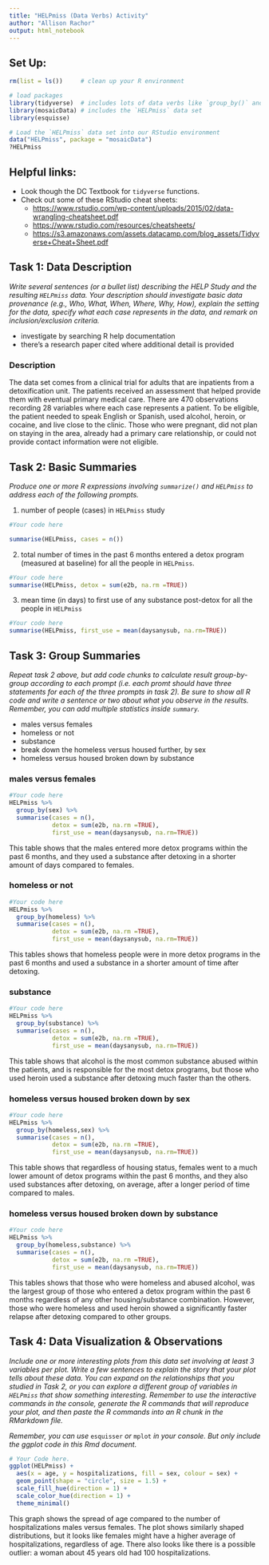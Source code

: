 ```yaml
---
title: "HELPmiss (Data Verbs) Activity"
author: "Allison Rachor"
output: html_notebook
---
```



## Set Up:

```r
rm(list = ls())     # clean up your R environment

# load packages
library(tidyverse)  # includes lots of data verbs like `group_by()` and `summarise()`
library(mosaicData) # includes the `HELPmiss` data set 
library(esquisse)

# Load the `HELPmiss` data set into our RStudio environment
data("HELPmiss", package = "mosaicData")
?HELPmiss
```

## Helpful links: 

- Look though the DC Textbook for `tidyverse` functions. 
- Check out some of these RStudio cheat sheets:
  - <https://www.rstudio.com/wp-content/uploads/2015/02/data-wrangling-cheatsheet.pdf> 
  - <https://www.rstudio.com/resources/cheatsheets/>
  - <https://s3.amazonaws.com/assets.datacamp.com/blog_assets/Tidyverse+Cheat+Sheet.pdf>
  



## Task 1: Data Description

*Write several sentences (or a bullet list) describing the HELP Study and the resulting `HELPmiss` data.  Your description should investigate basic data provenance (e.g., Who, What, When, Where, Why, How), explain the setting for the data, specify what each case represents in the data, and remark on inclusion/exclusion criteria.* 


- investigate by searching R help documentation
- there's a research paper cited where additional detail is provided

### Description

  The data set comes from a clinical trial for adults that are inpatients from a detoxification unit. The patients received an assessment that helped provide them with eventual primary medical care. There are 470 observations recording 28 variables where each case represents a patient. To be eligible, the patient needed to speak English or Spanish, used alcohol, heroin, or cocaine, and live close to the clinic. Those who were pregnant, did not plan on staying in the area, already had a primary care relationship, or could not provide contact information were not eligible.
  
## Task 2: Basic Summaries 

*Produce one or more R expressions involving `summarize()` and `HELPmiss` to address each of the following prompts.*

1. number of people (cases) in `HELPmiss` study

```r
#Your code here 

summarise(HELPmiss, cases = n())
```

2. total number of times in the past 6 months entered a detox program (measured at baseline) for all the people in `HELPmiss`. 

```r
#Your code here 
summarise(HELPmiss, detox = sum(e2b, na.rm =TRUE))
```


3. mean time (in days) to first use of any substance post-detox for all the people in `HELPmiss`


```r
#Your code here 
summarise(HELPmiss, first_use = mean(daysanysub, na.rm=TRUE))
```



## Task 3: Group Summaries  

*Repeat task 2 above, but add code chunks to calculate result group-by-group according to each prompt (i.e. each promt should have three statements for each of the three prompts in task 2).  Be sure to show all R code and write a sentence or two about what you observe in the results. Remember, you can add multiple statistics inside `summary`.* 


- males versus females
- homeless or not
- substance
- break down the homeless versus housed further, by sex
- homeless versus housed broken down by substance

### males versus females
```r
#Your code here
HELPmiss %>%
  group_by(sex) %>%
  summarise(cases = n(),
            detox = sum(e2b, na.rm =TRUE),
            first_use = mean(daysanysub, na.rm=TRUE))
```
This table shows that the males entered more detox programs within the past 6 months, and they used a substance after detoxing in a shorter amount of days compared to females.


### homeless or not
```r
#Your code here
HELPmiss %>%
  group_by(homeless) %>%
  summarise(cases = n(),
            detox = sum(e2b, na.rm =TRUE),
            first_use = mean(daysanysub, na.rm=TRUE))
```
This tables shows that homeless people were in more detox programs in the past 6 months and used a substance in a shorter amount of time after detoxing.


### substance
```r
#Your code here
HELPmiss %>%
  group_by(substance) %>%
  summarise(cases = n(),
            detox = sum(e2b, na.rm =TRUE),
            first_use = mean(daysanysub, na.rm=TRUE))
```
This table shows that alcohol is the most common substance abused within the patients, and is responsible for the most detox programs, but those who used heroin used a substance after detoxing much faster than the others.


### homeless versus housed broken down by sex
```r
#Your code here
HELPmiss %>%
  group_by(homeless,sex) %>%
  summarise(cases = n(),
            detox = sum(e2b, na.rm =TRUE),
            first_use = mean(daysanysub, na.rm=TRUE))
```
This table shows that regardless of housing status, females went to a much lower amount of detox programs within the past 6 months, and they also used substances after detoxing, on average, after a longer period of time compared to males.


### homeless versus housed broken down by substance
```r
#Your code here
HELPmiss %>%
  group_by(homeless,substance) %>%
  summarise(cases = n(),
            detox = sum(e2b, na.rm =TRUE),
            first_use = mean(daysanysub, na.rm=TRUE))
```
This tables shows that those who were homeless and abused alcohol, was the largest group of those who entered a detox program within the past 6 months regardless of any other housing/substance combination. However, those who were homeless and used heroin showed a significantly faster relapse after detoxing compared to other groups. 


## Task 4: Data Visualization & Observations

*Include one or more interesting plots from this data set involving at least 3 variables per plot. Write a few sentences to explain the story that your plot tells about these data.  You can expand on the relationships that you studied in Task 2, or you can explore a different group of variables in `HELPmiss` that show something interesting. Remember to use the interactive commands in the console, generate the R commands that will reproduce your plot, and then paste the R commands into an R chunk in the RMarkdown file.*  

*Remember, you can use* `esquisser` *or* `mplot` *in your console. But only include the ggplot code in this Rmd document.*


```r
# Your Code here.
ggplot(HELPmiss) +
  aes(x = age, y = hospitalizations, fill = sex, colour = sex) +
  geom_point(shape = "circle", size = 1.5) +
  scale_fill_hue(direction = 1) +
  scale_color_hue(direction = 1) +
  theme_minimal()
```

This graph shows the spread of age compared to the number of hospitalizations males versus females. The plot shows similarly shaped distributions, but it looks like females might have a higher average of hospitalizations, regardless of age. There also looks like there is a possible outlier: a woman about 45 years old had 100 hospitalizations.

